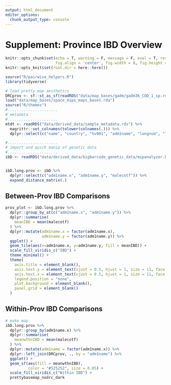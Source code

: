 ```yaml
---
output: html_document
editor_options: 
  chunk_output_type: console
---
```


# Supplement: Province IBD Overview
```r
knitr::opts_chunk$set(echo = T, warning = F, message = F, eval = T, results = 'hide',
                      fig.align = 'center', fig.width = 8, fig.height = 8)
knitr::opts_knit$set(root.dir = here::here())
```
```r
source("R/pairwise_helpers.R")
library(tidyverse)
```
```r
# load pretty map aesthetics 
DRCprov <- sf::st_as_sf(readRDS("data/map_bases/gadm/gadm36_COD_1_sp.rds")) 
load("data/map_bases/space_mips_maps_bases.rda")
source("R/themes")
#...................... 
# metadata
#......................
mtdt <- readRDS("data/derived_data/sample_metadata.rds") %>% 
  magrittr::set_colnames(tolower(colnames(.))) %>%
  dplyr::select(c("name", "country", "hv001", "adm1name", "longnum", "latnum"))

#...................... 
# import and quick manip of genetic data
#......................
ibD <- readRDS("data/derived_data/bigbarcode_genetic_data/mipanalyzer.DRCibD.long.mtdt.rds")


ibD.long.prov <- ibD %>% 
  dplyr::select(c("adm1name.x", "adm1name.y", "malecotf")) %>% 
  expand_distance_matrix(.)
```


## Between-Prov IBD Comparisons
```r

prov_plot <- ibD.long.prov %>%
  dplyr::group_by_at(c("adm1name.x", "adm1name.y")) %>% 
  dplyr::summarise(
    meanIBD = mean(malecotf)
  ) %>% 
  dplyr::mutate(adm1name.x = factor(adm1name.x),
                adm1name.y = factor(adm1name.y)) %>%
  ggplot() +
  geom_tile(aes(x=adm1name.x, y=adm1name.y, fill = meanIBD)) +
  scale_fill_viridis_c("IBD") +
  theme_minimal() +
  theme(
    axis.title = element_blank(),
    axis.text.y = element_text(vjust = 0.5, hjust = 1, size = 11, face = "bold"),
    axis.text.x = element_text(vjust = 0.5, hjust = 1, size = 11, face = "bold", angle = 90),
    legend.position = "none",
    plot.background = element_blank(),
    panel.grid = element_blank()
  )

```

## Within-Prov IBD Comparisons
```r
# make map
ibD.long.prov %>%
  dplyr::group_by(adm1name.x) %>% 
  dplyr::summarise(
    meanwthnIBD = mean(malecotf)
  ) %>% 
  dplyr::mutate(adm1name = factor(adm1name.x)) %>%
  dplyr::left_join(DRCprov, ., by = "adm1name") %>% 
  ggplot() +
  geom_sf(aes(fill = meanwthnIBD), 
          color = "#525252", size = 0.05) +
  scale_fill_viridis_c("Within IBD") +
  prettybasemap_nodrc_dark 

```
